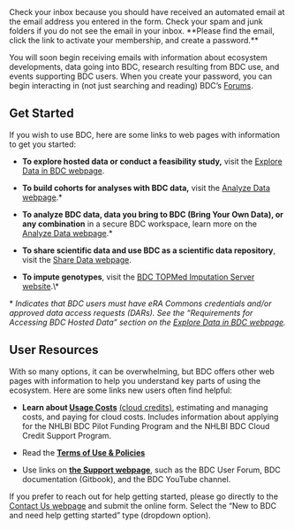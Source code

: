 
<PageContent title="Welcome to the BDC Community!"> 
  Check your inbox because you should have received an automated email
  at the email address you entered in the form. Check your spam and junk
  folders if you do not see the email in your inbox. **Please find the email,
  click the link to activate your membership, and create a password.**
  
  You will soon begin receiving emails with information about ecosystem
  developments, data going into BDC, research resulting from BDC use, and
  events supporting BDC users. When you create your password, you can begin
  interacting in (not just searching and reading)
  BDC’s [Forums](https://bdcatalyst.freshdesk.com/support/discussions/60000024585).
  
  ## **Get Started**
  
  If you wish to use BDC, here are some links to web pages
  with information to get you started: 
  
  - **To explore hosted data or conduct a feasibility study,** visit
    the [Explore Data in BDC webpage](/use-bdc/explore-data).
  
  - **To build cohorts for analyses with BDC data,** visit
    the [Analyze Data webpage](/use-bdc/analyze-data).\*
  
  - **To analyze BDC data, data you bring to BDC (Bring Your Own Data), or any combination**
    in a secure BDC workspace, learn more on the [Analyze Data webpage](/use-bdc/analyze-data).\*
  
  - **To share scientific data and use BDC as a scientific data repository**, visit
    the [Share Data webpage](/use-bdc/share-data).
  
  - **To impute genotypes**, visit
    the [BDC TOPMed Imputation Server website](https://imputation.biodatacatalyst.nhlbi.nih.gov/\#\!).\*
  
  \* _Indicates that BDC users must have eRA Commons credentials and/or approved data access requests (DARs). See the “Requirements for Accessing BDC Hosted Data” section on the [Explore Data in BDC webpage](/use-bdc/explore-data)._
  
  ## **User Resources**
  
  With so many options, it can be overwhelming, but BDC offers other web pages with information to help
  you understand key parts of using the ecosystem. Here are some links new users often find helpful:
  
  - **Learn about [Usage Costs](/user-resources/usage-costs)**
    [(cloud credits)](/user-resources/usage-costs),
    estimating and managing costs, and paying for cloud costs. Includes information about applying
    for the NHLBI BDC Pilot Funding Program and the NHLBI BDC Cloud Credit Support Program.
  
  - Read the [**Terms of Use & Policies**](/user-resources/usage-terms)
  
  - Use links on [**the Support webpage**](/help-and-support/support),
    such as the BDC User Forum, BDC documentation (Gitbook), and the BDC YouTube channel.
  
  If you prefer to reach out for help getting started, please go directly to
  the [Contact Us webpage](/help-and-support/contact-us) and submit the online form. Select the “New to BDC and need help getting started” type (dropdown option).

</PageContent>